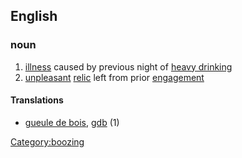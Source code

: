 ==English==
===noun===
# [[illness]] caused by previous night of [[heavy drinking]]
# [[unpleasant]] [[relic]] left from prior [[engagement]]
====Translations====
*{{fr}} [[gueule de bois]], [[gdb]] (1)
[[Category:boozing]]